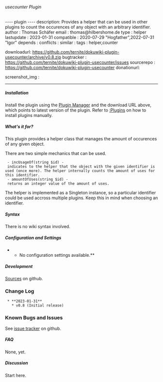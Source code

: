 ====== usecounter Plugin ======

---- plugin ----
description: Provides a helper that can be used in other plugins to count the occurences of any object with an arbitrary identifier.
author     : Thomas Schäfer
email      : thomas@hilbershome.de 
type       : helper
lastupdate : 2023-01-31
compatible : 2020-07-29 "Hogfather",2022-07-31 "Igor"
depends    : 
conflicts  : 
similar    : 
tags       : helper,counter

downloadurl: https://github.com/ternite/dokuwiki-plugin-usecounter/archive/v0.8.zip
bugtracker : https://github.com/ternite/dokuwiki-plugin-usecounter/issues
sourcerepo : https://github.com/ternite/dokuwiki-plugin-usecounter
donationurl: 

screenshot_img : 
----

===== Installation =====

Install the plugin using the [[plugin:plugin|Plugin Manager]] and the download URL above, which points to latest version of the plugin. Refer to [[:Plugins]] on how to install plugins manually.

===== What's it for? =====

This plugin provides a helper class that manages the amount of occurences of any given object.

There are two simple mechanics that can be used.

  - incUsageOf(string $id) - indicates to the helper that the object with the given identifier is used (once more). The helper internally counts the amount of uses for this identifier.
  - amountOfUses(string $id) - returns an integer value of the amount of uses.

The helper is implemented as a Singleton instance, so a particular identifier could be used accross multiple plugins. Keep this in mind when choosing an identifier.

===== Syntax =====

There is no wiki syntax involved.

===== Configuration and Settings =====

**No configuration settings available.**

===== Development =====

[[https://github.com/ternite/dokuwiki-plugin-usecounter|Sources]] on github.

=== Change Log ===

  * **2023-01-31**
    * v0.8 (Initial release)

=== Known Bugs and Issues ===

See [[https://github.com/ternite/dokuwiki-plugin-usecounter/issues|issue tracker]] on github.

===== FAQ =====

None, yet.

===== Discussion =====

Start here.